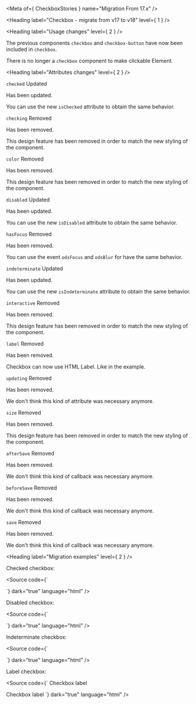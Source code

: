 
<Meta of={ CheckboxStories } name="Migration From 17.x" />

<Heading label="Checkbox - migrate from v17 to v18" level={ 1 } />

<Heading label="Usage changes" level={ 2 } />

The previous components `checkbox` and `checkbox-button` have now been included in `checkbox`.

There is no longer a `checkbox` component to make clickable Element.

<Heading label="Attributes changes" level={ 2 } />

`checked` <OdsBadge color="information" size="sm">Updated</OdsBadge>

Has been updated.

You can use the new `isChecked` attribute to obtain the same behavior.

`checking` <OdsBadge color="critical" size="sm">Removed</OdsBadge>

Has been removed.

This design feature has been removed in order to match the new styling of the component.

`color` <OdsBadge color="critical" size="sm">Removed</OdsBadge>

Has been removed.

This design feature has been removed in order to match the new styling of the component.

`disabled` <OdsBadge color="information" size="sm">Updated</OdsBadge>

Has been updated.

You can use the new `isDisabled` attribute to obtain the same behavior.

`hasFocus` <OdsBadge color="critical" size="sm">Removed</OdsBadge>

Has been removed.

You can use the event `odsFocus` and `odsBlur` for have the same behavior.

`indeterminate` <OdsBadge color="information" size="sm">Updated</OdsBadge>

Has been updated.

You can use the new `isIndeterminate` attribute to obtain the same behavior.

`interactive` <OdsBadge color="critical" size="sm">Removed</OdsBadge>

Has been removed.

This design feature has been removed in order to match the new styling of the component.

`label` <OdsBadge color="critical" size="sm">Removed</OdsBadge>

Has been removed.

Checkbox can now use HTML Label. Like in the example.

`updating` <OdsBadge color="critical" size="sm">Removed</OdsBadge>

Has been removed.

We don't think this kind of attribute was necessary anymore.

`size` <OdsBadge color="critical" size="sm">Removed</OdsBadge>

Has been removed.

This design feature has been removed in order to match the new styling of the component.

`afterSave` <OdsBadge color="critical" size="sm">Removed</OdsBadge>

Has been removed.

We don't think this kind of callback was necessary anymore.

`beforeSave` <OdsBadge color="critical" size="sm">Removed</OdsBadge>

Has been removed.

We don't think this kind of callback was necessary anymore.

`save` <OdsBadge color="critical" size="sm">Removed</OdsBadge>

Has been removed.

We don't think this kind of callback was necessary anymore.

<Heading label="Migration examples" level={ 2 } />

Checked checkbox:

<Source code={`
<osds-checkbox checked>
  <osds-checkbox-button></osds-checkbox-button>
</osds-checkbox>

<!-- is now -->

<ods-checkbox is-checked></ods-checkbox>
`}
        dark="true"
        language="html" />

Disabled checkbox:

<Source code={`
<osds-checkbox disabled>
  <osds-checkbox-button></osds-checkbox-button>
</osds-checkbox>

<!-- is now -->

<ods-checkbox is-disabled></ods-checkbox>
`}
        dark="true"
        language="html" />

Indeterminate checkbox:

<Source code={`
<osds-checkbox>
  <osds-checkbox-button indeterminate></osds-checkbox-button>
</osds-checkbox>

<!-- is now -->

<ods-checkbox is-indeterminate></ods-checkbox>
`}
        dark="true"
        language="html" />

Label checkbox:

<Source code={`
<osds-checkbox>
  <osds-checkbox-button>
     <span slot="end">
      Checkbox label
    </span>
  </osds-checkbox-button>
</osds-checkbox>

<!-- is now -->

<ods-checkbox input-id="migration-label"></ods-checkbox>
<label for="migration-label">Checkbox label</label>
`}
        dark="true"
        language="html" />

